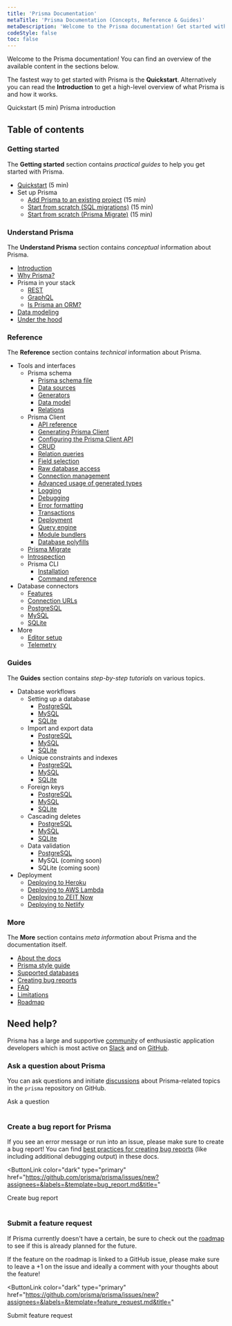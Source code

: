 ```yaml
---
title: 'Prisma Documentation'
metaTitle: 'Prisma Documentation (Concepts, Reference & Guides)'
metaDescription: 'Welcome to the Prisma documentation! Get started with Prisma and connect it to your database, read about the main Prisma concepts and explore the API reference.'
codeStyle: false
toc: false
---
```


<TopBlock>

Welcome to the Prisma documentation! You can find an overview of the available content in the sections below.

The fastest way to get started with Prisma is the **Quickstart**. Alternatively you can read the **Introduction** to get a high-level overview of what Prisma is and how it works.

<ButtonLink color="dark" type="primary" href="getting-started/quickstart">
  Quickstart (5 min)
</ButtonLink>
<ButtonLink color="dark" type="primary" href="understand-prisma/introduction">
  Prisma introduction
</ButtonLink>

</TopBlock>

## Table of contents

### Getting started

The **Getting started** section contains _practical guides_ to help you get started with Prisma.

- [Quickstart](getting-started/quickstart) (5 min)
- Set up Prisma
  - [Add Prisma to an existing project](getting-started/setup-prisma/add-to-existing-project) (15 min)
  - [Start from scratch (SQL migrations)](getting-started/setup-prisma/start-from-scratch-sql) (15 min)
  - [Start from scratch (Prisma Migrate)](getting-started/setup-prisma/start-from-scratch-prisma-migrate) (15 min)

### Understand Prisma

The **Understand Prisma** section contains _conceptual_ information about Prisma.

- [Introduction](understand-prisma/introduction)
- [Why Prisma?](understand-prisma/why-prisma)
- Prisma in your stack
  - [REST](understand-prisma/prisma-in-your-stack/rest)
  - [GraphQL](understand-prisma/prisma-in-your-stack/graphql)
  - [Is Prisma an ORM?](understand-prisma/prisma-in-your-stack/is-prisma-an-orm)
- [Data modeling](understand-prisma/data-modeling)
- [Under the hood](understand-prisma/under-the-hood)

### Reference

The **Reference** section contains _technical_ information about Prisma.

- Tools and interfaces
  - Prisma schema
    - [Prisma schema file](reference/tools-and-interfaces/prisma-schema/prisma-schema-file)
    - [Data sources](reference/tools-and-interfaces/prisma-schema/data-sources)
    - [Generators](reference/tools-and-interfaces/prisma-schema/generators)
    - [Data model](reference/tools-and-interfaces/prisma-schema/data-model)
    - [Relations](reference/tools-and-interfaces/prisma-schema/relations)
  - Prisma Client
    - [API reference](reference/tools-and-interfaces/prisma-client/api)
    - [Generating Prisma Client](reference/tools-and-interfaces/prisma-client/generating-prisma-client)
    - [Configuring the Prisma Client API](reference/tools-and-interfaces/prisma-client/configuring-the-prisma-client-api)
    - [CRUD](reference/tools-and-interfaces/prisma-client/crud)
    - [Relation queries](reference/tools-and-interfaces/prisma-client/relation-queries)
    - [Field selection](reference/tools-and-interfaces/prisma-client/field-selection)
    - [Raw database access](reference/tools-and-interfaces/prisma-client/raw-database-access)
    - [Connection management](reference/tools-and-interfaces/prisma-client/connection-management)
    - [Advanced usage of generated types](reference/tools-and-interfaces/prisma-client/advanced-usage-of-generated-types)
    - [Logging](reference/tools-and-interfaces/prisma-client/logging)
    - [Debugging](reference/tools-and-interfaces/prisma-client/debugging)
    - [Error formatting](reference/tools-and-interfaces/prisma-client/error-formatting)
    - [Transactions](reference/tools-and-interfaces/prisma-client/transactions)
    - [Deployment](reference/tools-and-interfaces/prisma-client/deployment)
    - [Query engine](reference/tools-and-interfaces/prisma-client/query-engine)
    - [Module bundlers](reference/tools-and-interfaces/prisma-client/module-bundlers)
    - [Database polyfills](reference/tools-and-interfaces/prisma-client/database-polyfills)
  - [Prisma Migrate](reference/tools-and-interfaces/prisma-migrate)
  - [Introspection](reference/tools-and-interfaces/introspection)
  - Prisma CLI
    - [Installation](reference/tools-and-interfaces/prisma-cli/installation)
    - [Command reference](reference/tools-and-interfaces/prisma-cli/command-reference)
- Database connectors
  - [Features](reference/database-connectors/database-features)
  - [Connection URLs](reference/database-connectors/connection-urls)
  - [PostgreSQL](reference/database-connectors/postgresql)
  - [MySQL](reference/database-connectors/mysql)
  - [SQLite](reference/database-connectors/sqlite)
- More
  - [Editor setup](reference/more/editor-setup)
  - [Telemetry](reference/more/telemetry)

### Guides

The **Guides** section contains _step-by-step tutorials_ on various topics.

- Database workflows
  - Setting up a database
    - [PostgreSQL](guides/database-workflows/setting-up-a-database/postgresql)
    - [MySQL](guides/database-workflows/setting-up-a-database/mysql)
    - [SQLite](guides/database-workflows/setting-up-a-database/sqlite)
  - Import and export data
    - [PostgreSQL](guides/database-workflows/import-and-export-data/postgresql)
    - [MySQL](guides/database-workflows/import-and-export-data/mysql)
    - [SQLite](guides/database-workflows/import-and-export-data/sqlite)
  - Unique constraints and indexes
    - [PostgreSQL](guides/database-workflows/unique-constraints-and-indexes/postgresql)
    - [MySQL](guides/database-workflows/unique-constraints-and-indexes/mysql)
    - [SQLite](guides/database-workflows/unique-constraints-and-indexes/sqlite)
  - Foreign keys
    - [PostgreSQL](guides/database-workflows/foreign-keys/postgresql)
    - [MySQL](guides/database-workflows/foreign-keys/mysql)
    - [SQLite](guides/database-workflows/foreign-keys/sqlite)
  - Cascading deletes
    - [PostgreSQL](guides/database-workflows/cascading-deletes/postgresql)
    - [MySQL](guides/database-workflows/cascading-deletes/mysql)
    - [SQLite](guides/database-workflows/cascading-deletes/sqlite)
  - Data validation
    - [PostgreSQL](guides/database-workflows/data-validation/postgresql)
    - MySQL (coming soon)
    - SQLite (coming soon)
- Deployment
  - [Deploying to Heroku](guides/deployment/deploying-to-heroku)
  - [Deploying to AWS Lambda](guides/deployment/deploying-to-aws-lambda)
  - [Deploying to ZEIT Now](guides/deployment/deploying-to-vercel)
  - [Deploying to Netlify](guides/deployment/deploying-to-netlify)

### More

The **More** section contains _meta information_ about Prisma and the documentation itself.

- [About the docs](more/about-the-docs)
- [Prisma style guide](more//style-guide)
- [Supported databases](more/supported-databases)
- [Creating bug reports](more/creating-bug-reports)
- [FAQ](more/faq)
- [Limitations](more/limitations)
- [Roadmap](more/roadmap)

## Need help?

Prisma has a large and supportive [community](https://prisma.io/community) of enthusiastic application developers which is most active on [Slack](https://slack.prisma.io) and on [GitHub](https://github.com/prisma/prisma).

### Ask a question about Prisma

You can ask questions and initiate [discussions](https://github.com/prisma/prisma/discussions/) about Prisma-related topics in the `prisma` repository on GitHub.

<ButtonLink color="dark" type="primary" href="https://github.com/prisma/prisma/discussions/new">
  Ask a question
</ButtonLink>
<br />
<br />

### Create a bug report for Prisma

If you see an error message or run into an issue, please make sure to create a bug report! You can find [best practices for creating bug reports](more/creating-bug-reports) (like including additional debugging output) in these docs.

<ButtonLink
  color="dark"
  type="primary"
  href="https://github.com/prisma/prisma/issues/new?assignees=&labels=&template=bug_report.md&title="
>
  Create bug report
</ButtonLink>
<br />
<br />

### Submit a feature request

If Prisma currently doesn't have a certain, be sure to check out the [roadmap](more/roadmap) to see if this is already planned for the future.

If the feature on the roadmap is linked to a GitHub issue, please make sure to leave a +1 on the issue and ideally a comment with your thoughts about the feature!

<ButtonLink
  color="dark"
  type="primary"
  href="https://github.com/prisma/prisma/issues/new?assignees=&labels=&template=feature_request.md&title="
>
  Submit feature request
</ButtonLink>
